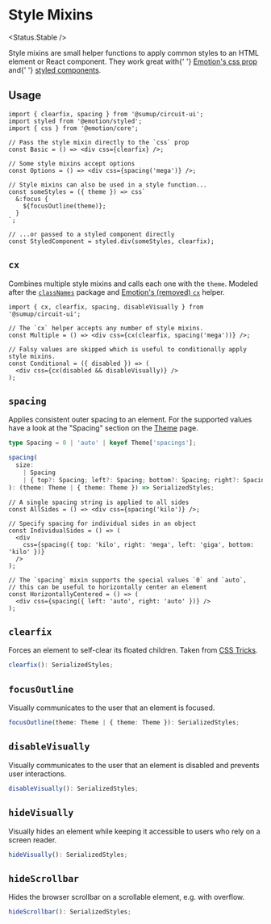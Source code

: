 
# Style Mixins

<Status.Stable />

<Intro>
  Style mixins are small helper functions to apply common styles to an HTML
  element or React component. They work great with{' '}
  <a href="https://emotion.sh/docs/css-prop">Emotion's css prop</a> and{' '}
  <a href="https://emotion.sh/docs/styled">styled components</a>.
</Intro>

## Usage

```tsx
import { clearfix, spacing } from '@sumup/circuit-ui';
import styled from '@emotion/styled';
import { css } from '@emotion/core';

// Pass the style mixin directly to the `css` prop
const Basic = () => <div css={clearfix} />;

// Some style mixins accept options
const Options = () => <div css={spacing('mega')} />;

// Style mixins can also be used in a style function...
const someStyles = ({ theme }) => css`
  &:focus {
    ${focusOutline(theme)};
  }
`;

// ...or passed to a styled component directly
const StyledComponent = styled.div(someStyles, clearfix);
```

## `cx`

Combines multiple style mixins and calls each one with the `theme`. Modeled after the [`classNames`](https://github.com/JedWatson/classnames) package and [Emotion's (removed) `cx`](https://5bb1495273f2cf57a2cf39cc--emotion.netlify.app/docs/cx) helper.

```tsx
import { cx, clearfix, spacing, disableVisually } from '@sumup/circuit-ui';

// The `cx` helper accepts any number of style mixins.
const Multiple = () => <div css={cx(clearfix, spacing('mega'))} />;

// Falsy values are skipped which is useful to conditionally apply style mixins.
const Conditional = ({ disabled }) => (
  <div css={cx(disabled && disableVisually)} />
);
```

## `spacing`

Applies consistent outer spacing to an element. For the supported values have a look at the "Spacing" section on the [Theme](Features/Theme) page.

```ts
type Spacing = 0 | 'auto' | keyof Theme['spacings'];

spacing(
  size:
    | Spacing
    | { top?: Spacing; left?: Spacing; bottom?: Spacing; right?: Spacing },
): (theme: Theme | { theme: Theme }) => SerializedStyles;
```

```tsx
// A single spacing string is applied to all sides
const AllSides = () => <div css={spacing('kilo')} />;

// Specify spacing for individual sides in an object
const IndividualSides = () => (
  <div
    css={spacing({ top: 'kilo', right: 'mega', left: 'giga', bottom: 'kilo' })}
  />
);

// The `spacing` mixin supports the special values `0` and `auto`,
// this can be useful to horizontally center an element
const HorizontallyCentered = () => (
  <div css={spacing({ left: 'auto', right: 'auto' })} />
);
```

<Story id="features-style-mixins--spacing" />

## `clearfix`

Forces an element to self-clear its floated children. Taken from [CSS Tricks](https://css-tricks.com/clearfix-a-lesson-in-web-development-evolution/).

```ts
clearfix(): SerializedStyles;
```

<Story id="features-style-mixins--clearfix" />

## `focusOutline`

Visually communicates to the user that an element is focused.

```ts
focusOutline(theme: Theme | { theme: Theme }): SerializedStyles;
```

<Story id="features-style-mixins--focus-outline" />

## `disableVisually`

Visually communicates to the user that an element is disabled and prevents user interactions.

```ts
disableVisually(): SerializedStyles;
```

<Story id="features-style-mixins--disable-visually" />

## `hideVisually`

Visually hides an element while keeping it accessible to users who rely on a screen reader.

```ts
hideVisually(): SerializedStyles;
```

<Story id="features-style-mixins--hide-visually" />

## `hideScrollbar`

Hides the browser scrollbar on a scrollable element, e.g. with overflow.

```ts
hideScrollbar(): SerializedStyles;
```

<Story id="features-style-mixins--hide-scrollbar" />
